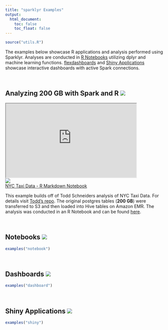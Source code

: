 ```yaml
---
title: "sparklyr Examples"
output:
  html_document:
    toc: false
    toc_float: false
---
```


```r
source("utils.R")
```

The examples below showcase R applications and analysis performed using Sparklyr. Analyses are conducted in [R Notebooks](http://rmarkdown.rstudio.com/r_notebooks.html) utilizing dplyr and machine learning functions. [flexdashboards](http://rmarkdown.rstudio.com/flexdashboard/index.html) and [Shiny Applications](http://shiny.rstudio.com) showcase interactive dashboards with active Spark connections.

<br>

## Analyzing 200 GB with Spark and R [![](images/examples/github-logo.png)](https://github.com/rstudio/sparkDemos/tree/master/prod/notebooks/taxi_demo)

<!--html_preserve-->

<div class="row">

<div class="col-sm-1"></div>

<div class="col-sm-6">
<iframe src="https://drive.google.com/file/d/0B4AYvf7e_RJQSnJqRFJHZE5OcGM/preview" width="416" height="236" webkitallowfullscreen mozallowfullscreen allowfullscreen></iframe>
</div>

<div class="col-sm-4">
<a class="thumbnail" title="Build Analytic Roll-Up in Spark" href="https://beta.rstudioconnect.com/content/1705/">
<img src="images/examples/taxi-demo.png">
<div class="caption">NYC Taxi Data - R Markdown Notebook</div>
</a>
</div>

<div class="col-sm-1"></div>

</div>


<!--/html_preserve-->

This example builds off of Todd Schneiders analysis of NYC Taxi Data. For details visit [Todd's repo](https://github.com/toddwschneider/nyc-taxi-data). The original postgres tables (**200 GB**) were transferred to S3 and then loaded into Hive tables on Amazon EMR. The analysis was conducted in an R Notebook and can be found [here](https://github.com/rstudio/sparkDemos/blob/master/prod/notebooks/taxi_demo/taxiDemo.Rmd). 

<br> 

## Notebooks [![](images/examples/github-logo.png)](https://github.com/rstudio/sparkDemos/tree/master/prod/notebooks)

```r
examples("notebook")
```

<br>

## Dashboards [![](images/examples/github-logo.png)](https://github.com/rstudio/sparkDemos/tree/master/prod/dashboards)


```r
examples("dashboard")
```

<br>

## Shiny Applications [![](images/examples/github-logo.png)](https://github.com/rstudio/sparkDemos/tree/master/prod/apps)


```r
examples("shiny")
```


